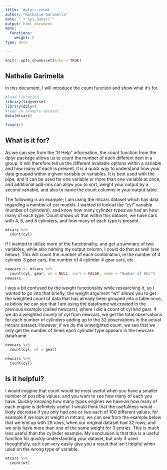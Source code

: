```yaml
---
title: 'dplyr::count'
author: "Nathalie Garimella"
date: "`r Sys.Date()`"
output: html_document
menu:
  functions:
    weight: 5
type: docs

---
```


```r
knitr::opts_chunk$set(echo = TRUE)
```

## Nathalie Garimella

In this document, I will introduce the count function and show what it's for.

```r
#load libraries
library(tidyverse)
library(dplyr)
#read in example dataset
data(mtcars)
```

```r
?count()
```

## What is it for?

As we can see from the "R Help" information, the count function from the dplyr package allows us to count the number of each different item in a group; it will therefore tell us the different available options within a variable and how many of each is present. It is a quick way to understand how your data grouped within a given variable or variables. It is best used with the pipe, and it can be used for one variable or more than one variable at once, and additional add-ons can allow you to sort, weight your output by a second variable, and also to name the count columns in your output table.

The following is an example; I am using the mtcars dataset which has data regarding a number of car models. I wanted to look at the "cyl" variable (number of cylinders), and know how many cylinder types we had an how many of each type. Count shows us that within this dataset, we have cars with 4, 6, and 8 cylinders, and how many of each type is present. 


```r
mtcars %>% 
  count(cyl)
```

If I wanted to utilize more of the functionality, and get a summary of two variables, while also naming my output column, I could do that as well (see below). This will count the number of each combination, ie the number of 4 cylinder 3 gear cars, the number of 4 cylinder 4 gear cars, etc. 

```r
newcars <- mtcars %>%
  count(cyl, gear, wt = NULL, sort = FALSE, name = "Number of Obs")
newcars
```

I was a bit confused by the weight functionality while researching it, so I wanted to go into that briefly; the weight argument "wt" allows you to get the weighted count of data that has already been grouped into a table once, ie below we can see that I am using the dataframe we created in the previous example (called newcars), where I did a count of cyl and gear. If we do a weighted county of cyl from newcars, we get the total observations for each number of cylinders adding up to the 32 observations in the actual mtcars dataset. However, if we do the unweighted count, we see that we only get the number of times each cylinder type appears in the newcars dataframe. 

```r
newcars %>%
  count(cyl, wt = gear)
```
```r
newcars %>%
  count(cyl)
```



## Is it helpful?

I would imagine that count would be most useful when you have a smaller number of possible values, and you want to see how many of each you have. Quickly knowing how many types engines we have an how many of each engine is definitely useful. I would think that the usefulness would likely decrease if you only had one or two each of 100 different values, for example if we look at weight in mtcars, we can see from the example below that we end up with 29 rows, when our original dataset had 32 rows, and we only have more than one of the same weight for 3 entries. This is much less useful than the cylinder example. My conclusion is that this is a useful function for quickly understanding your dataset, but only if used thoughtfully, as it can very easily give you a result that isn't helpful when used on the wrong type of variable. 

```r
mtcars %>%
  count(wt)
```
